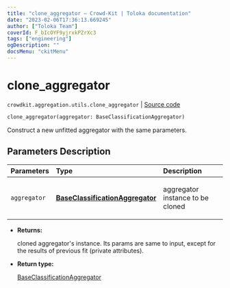 ```yaml
---
title: "clone_aggregator — Crowd-Kit | Toloka documentation"
date: "2023-02-06T17:36:13.669245"
author: ["Toloka Team"]
coverId: F_bIcOYF9yjrxkPZrXc3
tags: ["engineering"]
ogDescription: ""
docsMenu: "ckitMenu"
---
```


# clone_aggregator
`crowdkit.aggregation.utils.clone_aggregator` | [Source code](https://github.com/Toloka/crowd-kit/blob/v1.2.0/crowdkit/aggregation/utils.py#L23)

```python
clone_aggregator(aggregator: BaseClassificationAggregator)
```

Construct a new unfitted aggregator with the same parameters.

## Parameters Description

| Parameters | Type | Description |
| :----------| :----| :-----------|
`aggregator`|**[BaseClassificationAggregator](/docs-new/crowd-kit/reference/crowdkit.aggregation.base.BaseClassificationAggregator)**|<p>aggregator instance to be cloned</p>

* **Returns:**

  cloned aggregator's instance. Its params are same to input,
except for the results of previous fit (private attributes).

* **Return type:**

  [BaseClassificationAggregator](/docs-new/crowd-kit/reference/crowdkit.aggregation.base.BaseClassificationAggregator)
